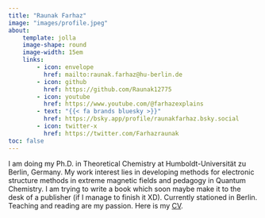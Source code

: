 ---
title: "Raunak Farhaz"
image: "images/profile.jpeg"
about:
    template: jolla
    image-shape: round
    image-width: 15em 
    links:
        - icon: envelope
          href: mailto:raunak.farhaz@hu-berlin.de
        - icon: github
          href: https://github.com/Raunak12775
        - icon: youtube
          href: https://www.youtube.com/@farhazexplains
        - text: "{{< fa brands bluesky >}}"
          href: https://bsky.app/profile/raunakfarhaz.bsky.social
        - icon: twitter-x
          href: https://twitter.com/Farhazraunak 
toc: false
---

I am doing my Ph.D. in Theoretical Chemistry at Humboldt-Universität zu Berlin, Germany. My work interest lies in developing methods for electronic structure methods in extreme magnetic fields and pedagogy in Quantum Chemistry. I am trying to write a book which soon maybe make it to the desk of a publisher (if I manage to finish it XD). Currently stationed in Berlin. Teaching and reading are my passion. Here is my [CV](data/cv20250206.pdf).  